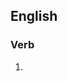 ==English==

===Verb===
{{head|en|present participle}}

# {{present participle of|paragon|lang=en|nocat=1}}